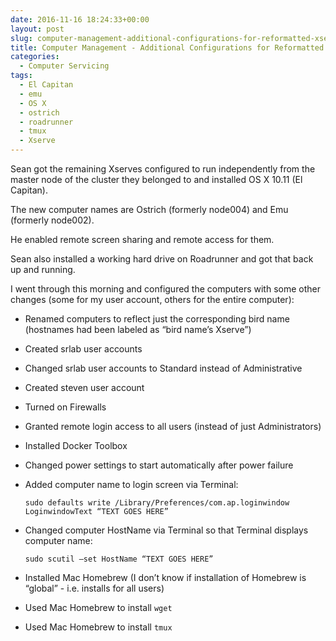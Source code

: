 ```yaml
---
date: 2016-11-16 18:24:33+00:00
layout: post
slug: computer-management-additional-configurations-for-reformatted-xserves
title: Computer Management - Additional Configurations for Reformatted Xserves
categories:
  - Computer Servicing
tags:
  - El Capitan
  - emu
  - OS X
  - ostrich
  - roadrunner
  - tmux
  - Xserve
---
```


Sean got the remaining Xserves configured to run independently from the master node of the cluster they belonged to and installed OS X 10.11 (El Capitan).

The new computer names are Ostrich (formerly node004) and Emu (formerly node002).



He enabled remote screen sharing and remote access for them.

Sean also installed a working hard drive on Roadrunner and got that back up and running.

I went through this morning and configured the computers with some other changes (some for my user account, others for the entire computer):





  * Renamed computers to reflect just the corresponding bird name (hostnames had been labeled as "bird name's Xserve")



  * Created srlab user accounts



  * Changed srlab user accounts to Standard instead of Administrative



  * Created steven user account



  * Turned on Firewalls



  * Granted remote login access to all users (instead of just Administrators)



  * Installed Docker Toolbox



  * Changed power settings to start automatically after power failure



  * Added computer name to login screen via Terminal:





    
    <code>sudo defaults write /Library/Preferences/com.ap\ple.loginwindow LoginwindowText "TEXT GOES HERE"</code>







  * Changed computer HostName via Terminal so that Terminal displays computer name:




    
    <code>sudo scutil --set HostName "TEXT GOES HERE"</code>







  * Installed Mac Homebrew (I don't know if installation of Homebrew is "global" - i.e. installs for all users)



  * Used Mac Homebrew to install `wget`



  * Used Mac Homebrew to install `tmux`



